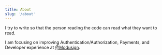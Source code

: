 ```yaml
---
title: About
slug: '/about'
---
```


I try to write so that the person reading the code can read what they want to read.

I am focusing on improving Authentication/Authorization, Payments, and Developer experience at [@Modusign](https://github.com/modusign).
